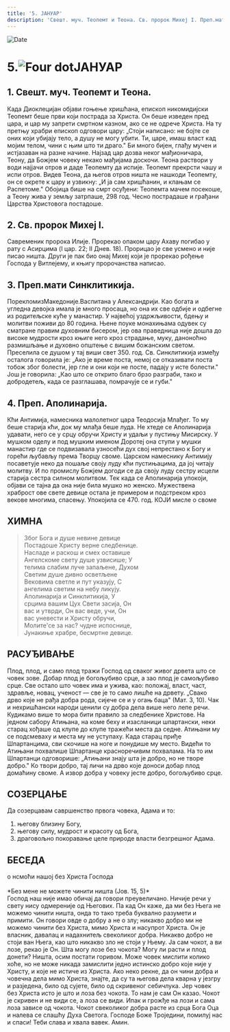 ```yaml
---
title: '5. ЈАНУАР'
description: 'Свешт. муч. Теопемт и Теона. Св. пророк Михеј I. Преп.мати Синклитикија. Преп. Аполинарија.'
---
```


<RunningHead />

<Image src="/title-imprint.png" height={68} width={50} alt="Date" className="title-imprint"/>

# <div id="date">5.<Image className="four-dot" src="/four-dot.png" height={15} width={15} alt="Four dot" />ЈАНУАР</div>

## 1. Свешт. муч. Теопемт и Теона.

Када Диоклецијан објави гоњење хришћана, епископ никомидијски Теопемт беше први који пострада за Христа. Он беше изведен пред цара, и цар му запрети смртном казном, ако се не одрече Христа. На ту претњу храбри епископ одговори цару: „Стоји написано: не бојте се оних који убијају тело, а душу не могу убити. Ти, царе, имаш власт кад мојим телом, чини с њим што ти драго." Би много бијен, глађу мучен и истјазаван на разне начине. Најзад цар дозва неког мађионичара, Теону, да Божјем човеку некако мађијама доскочи. Теона раствори у води најјачи отров и даде Теопемту да испије. Теопемт прекрсти чашу и испи отров. Видев Теона, да његов отров ништа не нашкоди Теопемту, он се окрете к цару и узвикну: „И ја сам хришћанин, и клањам се Распетоме." Обојица бише на смрт осуђени: Теопемта мачем посекоше, а Теону жива у земљу затрпаше, 298 год. Чесно пострадаше и грађани Царства Христовога постадоше.

## 2. Св. пророк Михеј I.

Савременик пророка Илије. Прорекао опаком цару Ахаву погибао у рату с Асирцима (I цар. 22; II Днев. 18). Прорицао је све усмено и није писао ништа. Други је пак био онај Михеј који је прорекао рођење Господа у Витлејему, и књигу пророчанства написао.

## 3. Преп.мати Синклитикија.

ПорекломизМакедоније.Васпитана у Александрији. Као богата и угледна девојка имала је много просаца, но она их све одбије и одбегне из родитељске куће у манастир. У највећој уздржљивости, бдењу и молитви поживи до 80 година. Њене поуке монахињама одувек су сматране правим духовним бисером, јер ова праведница није дошла до високе мудрости кроз књиге него кроз страдање, муку, даноноћно размишљање и духовно општење с вишим божанским светом. Преселила се душом у тај виши свет 350. год. Св. Синклитикија између осталога говорила је: „Ако је време поста, немој се отказивати поста тобож због болести, јер гле и они који не посте, падају у исте болести." Још је говорила: „Као што се открито благо брзо разграби, тако и добродетељ, када се разглашава, помрачује се и губи."

## 4. Преп. Аполинарија. 

Кћи Антимија, намесника малолетног цара Теодосија Млађег. То му беше старија кћи, док му млађа беше луда. Не хтеде се Аполинарија удавати, него се у срцу обручи Христу и удаљи у пустињу Мисирску. У мушком оделу и под мушким именом Доротеј она ступи у мушки манастир где се подвизавала узносећи дух свој непрестано к Богу и горећи љубављу према Творцу своме. Царском намеснику Антимију посаветује неко да пошаље своју луду кћи пустињацима, да јој читају молитву. И по промислу Божјем догоди се да своју луду сестру исцели старија сестра силном молитвом. Тек када се Аполинарија упокоји, објави се тајна да она није била мушко но женско. Мужествена храброст ове свете девице остала је примером и подстреком кроз векове многима, спасењу. Упокојила се 470. год. КОЈИ мисле о своме

## ХИМНА

>Због Бога и душе невине девице  
Постадоше Христу верне следбенице.  
Насладе и раскош и смех оставише  
Ангелскоме свету душе узвисише; У  
телима слабим луче запаљене, Духом  
Светим душе дивно осветљене  
Вековима светле и пут указују, С  
ангелима светим на небу ликују.  
Аполинарија и Синклитикија, У  
срцима вашим Цух Свети засија, Он  
вас и утврди, Он вас веде, учи, Он  
вас уневести и Христу обручи,  
Молите'се за нас? чудне испоснице,  
Јунакиње храбре, бесмртне девице.  


## РАСУЂИВАЊЕ

Плод, плод, и само плод тражи Господ од сваког живог дрвета што се човек зове. Добар плод је богољубиво срце, а зао плод је самољубиво срце. Све остало што човек има и ужива, као: положај, власт, част, здравље, новац, ученост — све је то само лишће на дрвету. „Свако дрво које не рађа добра рода, сијече се и у огањ баца" (Мат. 3, 10). Чак и нехришћански народи ценили су добра дела више него лепе речи. Кудикамо више то мора бити правило за следбенике Христове. На једном сабору Атињана, на коме беху и изасланици шпартански, неки старац хођаше од клупе до клупе тражећи места да седне. Атињани му се подсмеваху и места му не уступаху. Када старац приђе Шпартанцима, сви скочише на ноге и понудише му место. Видећи то Атињани похвалише Шпартанце красноречивим похвалама. На то им Шпартанци одговорише: „Атињани знају шта је добро, но не творе добро." Ко твори добро, тај личи на дрво које доноси добар плод домаћину своме. А извор добра у човеку јесте добро, богољубиво срце.


## СОЗЕРЦАЊЕ

Да созерцавам савршенство првога човека, Адама и то:
1. његову близину Богу,
2. његову силу, мудрост и красоту од Бога,
3. драговољно покоравање целе природе власти безгрешног Адама.

## БЕСЕДА
<div style={{textAlign:'center', color:'crimson', fontWeight:'bold'}}>
о нсмоћи нашој без Христа Господа
</div>
<br/>
<div style={{textAlign:'right'}}>
*Без мене не можете чинити ништа (Јов. 15, 5)*
</div>
Господ наш није имао обичај да говори преувеличано. Ничије речи у свету нису одмереније од Његових. Па кад Он каже, да ми без Њега не можемо чинити ништа, онда то тако треба буквално разумети и примити. Он говори овде о добру а не о злу; никакво добро ми не можемо чинити без Христа, мимо Христа и насупрот Христа. Он је власник, давалац и надахнитељ свеколиког добра. Никакво добро не стоји ван Њега, као што никакво зло не стоји у Њему. Ја сам чокот, а ви лозе, рекао је Он. Шта могу лозе без чокота? Могу ли расти и плод донети? Ништа, осим постати горивом.
Може човек мислити колико хоће, но не може никада замислити једно истинско добро које није у Христу, и које не истиче из Христа. Ако неко рекне, да он чини добра и човечна дела мимо Христа, знајте, да су та његова дела кварна у језгру и разједена, било од сујете, било од скривеног себичлука. Јер човек без Христа исто је што и лоза без чокота. То нам је сам Он казао. Чокот је скривен и не види се, а лоза се види. Ипак и грожђе на лози и сама лоза зависе од чокота. Чокот свеколиког добра расте из срца Бога Оца и налева се слашћу Духа Светога.
Господе Боже Троједини, помилуј нас и спаси! Теби слава и хвала вавек. Амин.